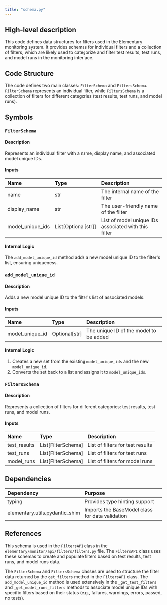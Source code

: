 ```yaml
---
title: "schema.py"
---
```


## High-level description
This code defines data structures for filters used in the Elementary monitoring system. It provides schemas for individual filters and a collection of filters, which are likely used to categorize and filter test results, test runs, and model runs in the monitoring interface.

## Code Structure
The code defines two main classes: `FilterSchema` and `FiltersSchema`. `FilterSchema` represents an individual filter, while `FiltersSchema` is a collection of filters for different categories (test results, test runs, and model runs).

## Symbols

### `FilterSchema`
#### Description
Represents an individual filter with a name, display name, and associated model unique IDs.

#### Inputs
| Name | Type | Description |
|:-----|:-----|:------------|
| name | str | The internal name of the filter |
| display_name | str | The user-friendly name of the filter |
| model_unique_ids | List[Optional[str]] | List of model unique IDs associated with this filter |

#### Internal Logic
The `add_model_unique_id` method adds a new model unique ID to the filter's list, ensuring uniqueness.

### `add_model_unique_id`
#### Description
Adds a new model unique ID to the filter's list of associated models.

#### Inputs
| Name | Type | Description |
|:-----|:-----|:------------|
| model_unique_id | Optional[str] | The unique ID of the model to be added |

#### Internal Logic
1. Creates a new set from the existing `model_unique_ids` and the new `model_unique_id`.
2. Converts the set back to a list and assigns it to `model_unique_ids`.

### `FiltersSchema`
#### Description
Represents a collection of filters for different categories: test results, test runs, and model runs.

#### Inputs
| Name | Type | Description |
|:-----|:-----|:------------|
| test_results | List[FilterSchema] | List of filters for test results |
| test_runs | List[FilterSchema] | List of filters for test runs |
| model_runs | List[FilterSchema] | List of filters for model runs |

## Dependencies
| Dependency | Purpose |
|:-----------|:--------|
| typing | Provides type hinting support |
| elementary.utils.pydantic_shim | Imports the BaseModel class for data validation |

## References
This schema is used in the `FiltersAPI` class in the `elementary/monitor/api/filters/filters.py` file. The `FiltersAPI` class uses these schemas to create and populate filters based on test results, test runs, and model runs data.

The `FilterSchema` and `FiltersSchema` classes are used to structure the filter data returned by the `get_filters` method in the `FiltersAPI` class. The `add_model_unique_id` method is used extensively in the `_get_test_filters` and `_get_model_runs_filters` methods to associate model unique IDs with specific filters based on their status (e.g., failures, warnings, errors, passed, no tests).